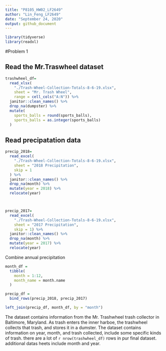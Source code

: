 ```yaml
---
title: "P8105_HW02_LF2649"
author: "Lin_Feng_LF2649"
date: "September 24, 2020"
output: github_document
---
```


```r
library(tidyverse)
library(readxl)
```

#Problem 1

## Read the Mr.Traswheel dataset

```r
trashwheel_df=
  read_xlsx(
    "./Trash-Wheel-Collection-Totals-8-6-19.xlsx",
    sheet = "Mr. Trash Wheel",
    range = cell_cols("A:N")) %>% 
  janitor::clean_names() %>% 
  drop_na(dumpster) %>% 
  mutate(
    sports_balls = round(sports_balls), 
    sports_balls = as.integer(sports_balls)
  )
```

## Read precipatation data

```r
precip_2018=
  read_excel(
    "./Trash-Wheel-Collection-Totals-8-6-19.xlsx",
    sheet = "2018 Precipitation", 
    skip = 1 
  ) %>% 
  janitor::clean_names() %>% 
  drop_na(month) %>% 
  mutate(year = 2018) %>% 
  relocate(year)



precip_2017=
  read_excel(
    "./Trash-Wheel-Collection-Totals-8-6-19.xlsx", 
    sheet = "2017 Precipitation", 
    skip = 1) %>% 
  janitor::clean_names() %>% 
  drop_na(month) %>% 
  mutate(year = 2017) %>% 
  relocate(year)
```

Combine annual precipitation

```r
month_df = 
  tibble(
    month = 1:12, 
    month_name = month.name
  )

precip_df = 
  bind_rows(precip_2018, precip_2017)

left_join(precip_df, month_df, by = "month")
```

The dataset contains information from the Mr. Trashwheel trash collector in Baltimore, Maryland. As trash enters the inner harboe, the trashwheel collects that trash, and stores it in a dumster. The dataset contains information on year, month, and trash collected, include some specific kinds of trash. there are a lot of `r nrow(trashwheel_df)` rows in pur final dataset. additional datas heets include month and year. 
